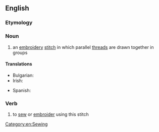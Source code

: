 ==English==

===Etymology===
{{compound|hem|stitch|lang=en}}

===Noun===
{{en-noun|es}}

# an [[embroidery]] [[stitch]] in which parallel [[thread]]s are drawn together in groups

====Translations====
{{trans-top|an embroidery stitch}}
* Bulgarian: {{t+|bg|ажур|m}}
* Irish: {{t|ga|greim fáithime|m}}
{{trans-mid}}
* Spanish: {{t|es|vainica|f}}
{{trans-bottom}}

===Verb===
{{en-verb|es}}

# to [[sew]] or [[embroider]] using this stitch

[[Category:en:Sewing]]